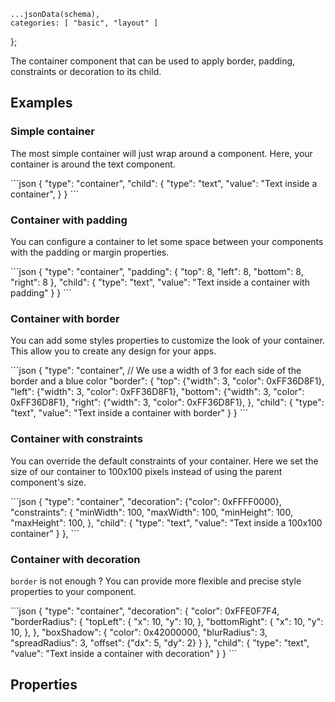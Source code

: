     ...jsonData(schema),
    categories: [ "basic", "layout" ]
};

The container component that can be used to apply border, padding, constraints or decoration to its child.

## Examples

### Simple container
The most simple container will just wrap around a component.
Here, your container is around the text component.

<CodeBlock>
```json
{
    "type": "container",
    "child": {
        "type": "text",
        "value": "Text inside a container",
    }
}
```
</CodeBlock>

### Container with padding
You can configure a container to let some space between your components with the padding or margin properties.

<CodeBlock>
```json
{
    "type": "container",
    "padding": {
        "top": 8,
        "left": 8,
        "bottom": 8,
        "right": 8
    },
    "child": {
        "type": "text",
        "value": "Text inside a container with padding"
    }
}
```
</CodeBlock>

### Container with border
You can add some styles properties to customize the look of your container. This allow you to create any design for your apps.

<CodeBlock>
```json
{
    "type": "container",
    // We use a width of 3 for each side of the border and a blue color
    "border": {
        "top": {"width": 3, "color": 0xFF36D8F1},
        "left": {"width": 3, "color": 0xFF36D8F1},
        "bottom": {"width": 3, "color": 0xFF36D8F1},
        "right": {"width": 3, "color": 0xFF36D8F1},
    },
    "child": {
        "type": "text",
        "value": "Text inside a container with border"
    }
}
```
</CodeBlock>

### Container with constraints
You can override the default constraints of your container.
Here we set the size of our container to 100x100 pixels instead of using the parent component's size.

<CodeBlock>
```json
{
    "type": "container",
    "decoration": {"color": 0xFFFF0000},
    "constraints": {
        "minWidth": 100,
        "maxWidth": 100,
        "minHeight": 100,
        "maxHeight": 100,
    },
    "child": {
        "type": "text",
        "value": "Text inside a 100x100 container"
    }
},
```
</CodeBlock>

### Container with decoration
`border` is not enough ? You can provide more flexible and precise style properties to your component.

<CodeBlock>
```json
{
    "type": "container",
    "decoration": {
        "color": 0xFFE0F7F4,
        "borderRadius": {
            "topLeft": {
                "x": 10,
                "y": 10,
            },
            "bottomRight": {
                "x": 10,
                "y": 10,
            },
        },
        "boxShadow": {
            "color": 0x42000000,
            "blurRadius": 3,
            "spreadRadius": 3,
            "offset": {"dx": 5, "dy": 2}
        }
    },
    "child": {
        "type": "text",
        "value": "Text inside a container with decoration"
    }
}
```
</CodeBlock>

## Properties
<PropertyTable schema={schema}/>
